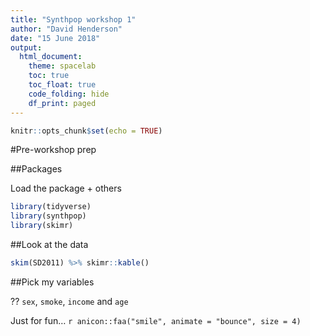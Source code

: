 ```yaml
---
title: "Synthpop workshop 1"
author: "David Henderson"
date: "15 June 2018"
output: 
  html_document:
    theme: spacelab
    toc: true
    toc_float: true
    code_folding: hide
    df_print: paged
---
```


```r
knitr::opts_chunk$set(echo = TRUE)
```

#Pre-workshop prep

##Packages 

Load the package + others

```r
library(tidyverse)
library(synthpop)
library(skimr)
```

##Look at the data

```r
skim(SD2011) %>% skimr::kable()
```


##Pick my variables

?? `sex`, `smoke`, `income` and `age`

Just for fun... `r anicon::faa("smile", animate = "bounce", size = 4)`






